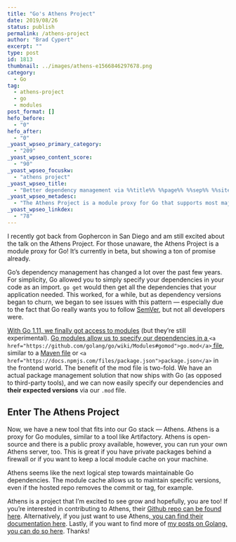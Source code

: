 ```yaml
---
title: "Go's Athens Project"
date: 2019/08/26
status: publish
permalink: /athens-project
author: "Brad Cypert"
excerpt: ""
type: post
id: 1813
thumbnail: ../images/athens-e1566846297678.png
category:
  - Go
tag:
  - athens-project
  - go
  - modules
post_format: []
hefo_before:
  - "0"
hefo_after:
  - "0"
_yoast_wpseo_primary_category:
  - "209"
_yoast_wpseo_content_score:
  - "90"
_yoast_wpseo_focuskw:
  - "athens project"
_yoast_wpseo_title:
  - "Better dependency management via %%title%% %%page%% %%sep%% %%sitename%%"
_yoast_wpseo_metadesc:
  - "The Athens Project is a module proxy for Go that supports most major version control systems. Its currently in beta, but is growing fast."
_yoast_wpseo_linkdex:
  - "78"
---
```


I recently got back from Gophercon in San Diego and am still excited about the talk on the Athens Project. For those unaware, the Athens Project is a module proxy for Go! It’s currently in beta, but showing a ton of promise already.

Go’s dependency management has changed a lot over the past few years. For simplicity, Go allowed you to simply specify your dependencies in your code as an import. `go get` would then get all the dependencies that your application needed. This worked, for a while, but as dependency versions began to churn, we began to see issues with this pattern — especially due to the fact that Go really wants you to follow [SemVer](https://semver.org/), but not all developers were.

[With Go 1.11, we finally got access to modules](https://github.com/golang/go/wiki/Modules) (but they’re still experimental). [Go modules allow us to specify our dependencies in a ](https://github.com/golang/go/wiki/Modules#gomod)`<a href="https://github.com/golang/go/wiki/Modules#gomod">go.mod</a>`[ file](https://github.com/golang/go/wiki/Modules#gomod), similar to a [Maven file](https://maven.apache.org/pom.html#What_is_the_POM) or `<a href="https://docs.npmjs.com/files/package.json">package.json</a>` in the frontend world. The benefit of the mod file is two-fold. We have an actual package management solution that now ships with Go (as opposed to third-party tools), and we can now easily specify our dependencies and **their expected versions** via our `.mod` file.

## Enter The Athens Project

Now, we have a new tool that fits into our Go stack — Athens. Athens is a proxy for Go modules, similar to a tool like Artifactory. Athens is open-source and there is a public proxy available, however, you can run your own Athens server, too. This is great if you have private packages behind a firewall or if you want to keep a local module cache on your machine.

Athens seems like the next logical step towards maintainable Go dependencies. The module cache allows us to maintain specific versions, even if the hosted repo removes the commit or tag, for example.

Athens is a project that I’m excited to see grow and hopefully, you are too! If you’re interested in contributing to Athens, their [Github repo can be found here](https://github.com/gomods/athens#contributing). Alternatively, if you just want to use Athens,[ you can find their documentation here](https://docs.gomods.io/). Lastly, if you want to find more of [my posts on Golang, you can do so here](/tags/go/). Thanks!
